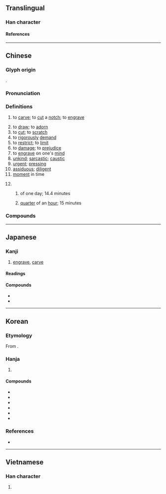 {{character info}}
{{character info|0x2F820}}
==Translingual==
{{stroke order|strokes=8}}

===Han character===
{{Han char|rn=18|rad=刀|as=06|sn=8|four=02800|canj=YOLN|ids=⿰亥刂}}

====References====
{{Han ref|kx=0139.140|dkj=01970|dj=0316.050|hdz=10337.020|uh=523B}}
{{Han ref|uh=2F820}}

----

==Chinese==
{{zh-forms}}

===Glyph origin===
{{Han etym}}
{{Han compound|亥|刂|alt2=刀|ls=psc|c1=p|c2=s}}.

===Pronunciation===
{{zh-pron
|m=刻
|m-s=ke2
|c=hak1,haak1
|h=pfs=khat/ns:khiet
|mb=kă̤
|md=káik
|mn=qz:khiak/tw,xm,zz:khek
|mn-t=kêg4/kag4
|mn-t_note=kêg4 - literary; kag4 - vernacular
|w=4kheq
|mc=y
|oc=y
|ma=y
|cat=v,a,n
}}

===Definitions===
{{zh-hanzi}}

# to [[carve]]; to [[cut]] a [[notch]]; to [[engrave]]
#: {{zh-x|刻舟求劍|'''notch''' the boat in search of the sword}}
# to [[draw]]; to [[adorn]]
# to [[cut]]; to [[scratch]]
# to [[rigorously]] [[demand]]
# to [[restrict]]; to [[limit]]
# to [[damage]]; to [[prejudice]]
# to [[engrave]] on one's [[mind]]
# [[unkind]]; [[sarcastic]]; [[caustic]]
# [[urgent]]; [[pressing]]
# [[assiduous]]; [[diligent]]
# [[moment]] in time
#: {{zh-x|此刻|now [lit. this moment]}}
# {{n-g|A unit of time.}}
## {{lb|zh|historical}} {{frac|1|100}} of one day; 14.4 minutes
## {{lb|zh|modern}} [[quarter]] of an [[hour]]; 15 minutes

===Compounds===
{{zh-der|刻本|刻薄|刻不容緩|刻毒|刻度|刻骨|刻畫|刻記|刻刻|刻苦|刻鏤|刻石|刻絲|刻下|刻寫|刻削|刻意|刻印|刻制|刻舟求劍|刻字|半刻|刻鵠類鶩|刻足適屨|刻劃|刻骨鏤心|平面雕刻|忌刻|刻畫無鹽|刻鵠|刻木為吏|刻剝|尖刻|乾刻版|不消一刻|刻峭|峻刻|一刻|刻可|嶧山刻石|一時一刻|家刻本|刻符|刻薄寡恩|嗇刻|一時半刻|功在漏刻|合刻|大足石刻|刻板|彫蟲篆刻|彫刻|丹楹刻桷|半日片刻|刻漏|刻板印象|刻苦耐勞|刻深|少刻|刻肌刻骨|刻刀|刻書|官刻本|刻工|刻期|引商刻羽|刻鏤刀|一刻千金|刻畫入微|叢刻|刻轢|坊刻本|刻版印書|即刻|千金一刻|半刻工夫|刻骨銘心|刻責|刻著|刻痕|刻燭賦詩|刻日|刊刻|嚴刻|尖酸刻薄|掊刻|木刻畫|此刻|秦刻石|漏刻之間|摩崖石刻|漏刻|時刻|泰山刻石|片刻|無時無刻|木刻|木刻水印|磨刻|百刻|石刻史料|晷刻|片刻不離|摹刻|痛心刻骨|瓷刻|時刻不忘|時時刻刻|版刻|求劍刻舟|毛刻本|深刻|時刻表|石刻|片刻不停|此時此刻|精雕細刻|立刻|鏤刻|膚如刻畫|雕刻匠|翻刻|立時立刻|篆刻|雕刻|蝕刻|立時三刻|雕蟲篆刻|雕刻刀|頃刻|竹刻|雕刻家|附刻本|苛刻|閔刻本|鐫刻|銘心刻骨|銘刻|缺刻|鏤心刻骨|豐取刻與|裒刻|關鍵時刻|翻刻本}}

{{zh-cat|Beginning|Elementary}}

----

==Japanese==

===Kanji===
{{ja-kanji|grade=6|rs=刀06}}

# [[engrave]], [[carve]]

====Readings====
{{ja-readings
|goon=こく
|kanon=こく
|kun=きざ-む, きざ-み, とき-
}}

====Compounds====
* {{ja-r|刻%印|こく%いん}}
* {{ja-r|刻%限|こく%げん}}

----

==Korean==

===Etymology===
From {{der|ko|ltc|-}} {{ltc-l|刻|id=1}}. {{hanja-hunmong|ᄀᆞᆨ|kok|天文#상02A}}

===Hanja===
{{ko-hanja-search}}
{{ko-hanja|새기다|새길|각}}

# {{hanja form of|각|[[engrave]], [[carve]]}}

====Compounds====
{{der-top3|Compounds}}
* {{ko-l|부각|浮刻}}
* {{ko-l|시각|時刻}}
* {{ko-l|조각|彫刻}}
* {{ko-l|각박|刻薄}}
* {{ko-l|각인|刻印}}
* {{ko-l|심각|深刻}}
{{der-bottom}}

===References===
* {{R:hanjadoc|780}}

----

==Vietnamese==

===Han character===
{{vi-readings|reading=[[khắc]], [[gắt]], [[khắt]], [[khấc]], [[lắc]]|rs=刀06}}

# {{rfdef|vi|sort=刀06}}